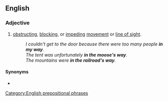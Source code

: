 ==English==

===Adjective===
{{en-adj|head=[[in]] [[something]][['s]] [[way]]|-}}

# [[obstructing]], [[blocking]], or [[impeding]] [[movement]] or [[line of sight]].
#: ''I couldn't get to the door because there were too many people '''in my way'''.''
#: ''The tent was unfortunately '''in the moose's way'''.''
#: ''The mountains were '''in the railroad's way'''.''

====Synonyms====
* {{l|en|in the way}}

[[Category:English prepositional phrases]]